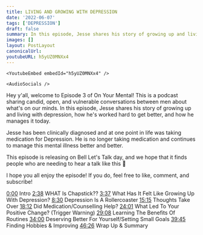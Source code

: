 ```yaml
---
title: LIVING AND GROWING WITH DEPRESSION
date: '2022-06-07'
tags: ['DEPRESSION']
draft: false
summary: In this episode, Jesse shares his story of growing up and living with depression, how he's worked hard to get better, and how he manages it today.
images: []
layout: PostLayout
canonicalUrl:
youtubeURL: h5yUZ0MNXx4
---
```


<VideoDetail />

    <YoutubeEmbed embedId="h5yUZ0MNXx4" />

    <AudioSocials />

Hey y'all, welcome to Episode 3 of On Your Mental! This is a podcast sharing candid, open, and vulnerable conversations between men about what's on our minds. In this episode, Jesse shares his story of growing up and living with depression, how he's worked hard to get better, and how he manages it today.

Jesse has been clinically diagnosed and at one point in life was taking medication for Depression. He is no longer taking medication and continues to manage this mental illness better and better.

This episode is releasing on Bell Let's Talk day, and we hope that it finds people who are needing to hear a talk like this 💙

I hope you all enjoy the episode! If you do, feel free to like, comment, and subscribe!

[0:00](https://www.youtube.com/watch?v=h5yUZ0MNXx4&t=0s) Intro
[2:38](https://www.youtube.com/watch?v=h5yUZ0MNXx4&t=158s) WHAT Is Chapstick??
[3:37](https://www.youtube.com/watch?v=h5yUZ0MNXx4&t=217s) What Has It Felt Like Growing Up With Depression?
[8:30](https://www.youtube.com/watch?v=h5yUZ0MNXx4&t=510s) Depression Is A Rollercoaster
[15:15](https://www.youtube.com/watch?v=h5yUZ0MNXx4&t=915s) Thoughts Take Over
[18:12](https://www.youtube.com/watch?v=h5yUZ0MNXx4&t=1092s) Did Medication/Counselling Help?
[24:01](https://www.youtube.com/watch?v=h5yUZ0MNXx4&t=1441s) What Led To Your Positive Change? (Trigger Warning)
[29:08](https://www.youtube.com/watch?v=h5yUZ0MNXx4&t=1748s) Learning The Benefits Of Routines
[34:00](https://www.youtube.com/watch?v=h5yUZ0MNXx4&t=2040s) Deserving Better For Yourself/Setting Small Goals
[39:45](https://www.youtube.com/watch?v=h5yUZ0MNXx4&t=2385s) Finding Hobbies & Improving
[46:26](https://www.youtube.com/watch?v=h5yUZ0MNXx4&t=2786s) Wrap Up & Summary
